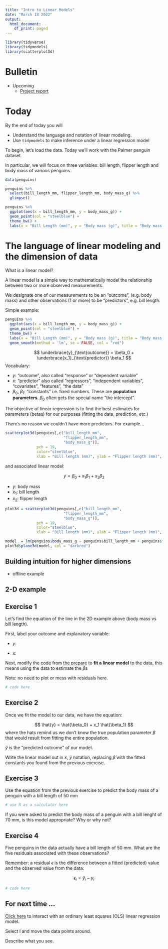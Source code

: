 ```yaml
---
title: "Intro to Linear Models"
date: "March 18 2022"
output:
  html_document:
    df_print: paged
---
```


```r
library(tidyverse)
library(tidymodels)
library(scatterplot3d)
```

# Bulletin
  
- Upcoming
  - [Project report](https://sta199-sp22-003.netlify.app/project/project.html)


# Today

By the end of today you will

-   Understand the language and notation of linear modeling. 
-   Use `tidymodels` to make inference under a linear regression model

To begin, let's load the data. Today we'll work with the Palmer penguin dataset.

In particular, we will focus on three variables: bill length, flipper length and body mass of various penguins.

```r
data(penguins)

penguins %>% 
  select(bill_length_mm, flipper_length_mm, body_mass_g) %>%
  glimpse()
```

```r
penguins %>%
  ggplot(aes(x = bill_length_mm, y = body_mass_g)) +
  geom_point(col = "steelblue") + 
  theme_bw() + 
  labs(x = "Bill Length (mm)", y = "Body mass (g)", title = "Body mass vs bill length")
```


# The language of linear modeling and the dimension of data

What is a linear model?

A linear model is a simple way to mathematically model the relationship between two or more observed measurements. 

We designate one of our measurements to be an "outcome", (e.g. body mass) and other observations (1 or more) to be "predictors", e.g. bill length.

Simple example:

```r
penguins %>%
  ggplot(aes(x = bill_length_mm, y = body_mass_g)) +
  geom_point(col = "steelblue") + 
  theme_bw() + 
  labs(x = "Bill Length (mm)", y = "Body mass (g)", title = "Body mass vs bill length") +
  geom_smooth(method = 'lm', se = FALSE, col = "red")
```


$$
\underbrace{y}_{\text{outcome}} = \beta_0 + \underbrace{x_1}_{\text{predictor}} \beta_1
$$
Vocabulary:

- $y$: "outcome", also called "response" or "dependent variable"
- $x$: "predictor" also called "regressors", "independent variables", "covariates", "features", "the data"
- $\beta_0$, $\beta_1$: "constants" i.e. fixed numbers. These are **population parameters**. $\beta_0$ often gets the special name "the intercept".

The objective of linear regression is to find the best estimates for parameters (betas) for our purposes (fitting the data, prediction, etc.)

There's no reason we couldn't have more predictors. For example...

```r
scatterplot3d(penguins[,c("bill_length_mm",
                          "flipper_length_mm",
                          "body_mass_g")],
              pch = 19, 
              color="steelblue",
              xlab = "Bill length (mm)", ylab = "Flipper length (mm)", zlab = "Body mass (g)") 
```

and associated linear model:

$$
y = \beta_0 + x_{1} \beta_1 + x_{2} \beta_2
$$

- $y$: body mass
- $x_1$: bill length
- $x_2$: flipper length

```r
plot3d = scatterplot3d(penguins[,c("bill_length_mm",
                          "flipper_length_mm",
                          "body_mass_g")],
              pch = 19, 
              color="steelblue",
              xlab = "Bill length (mm)", ylab = "Flipper length (mm)", zlab = "Body mass (g)") 

model  = lm(penguins$body_mass_g ~ penguins$bill_length_mm + penguins$flipper_length_mm)
plot3d$plane3d(model, col = "darkred")

```

## Building intuition for higher dimensions

- offline example


## 2-D example

## Exercise 1

Let's find the equation of the line in the 2D example above (body mass vs bill length).

First, label your outcome and explanatory variable:

- $y$:

- $x$:


Next, modify the code from [the prepare](https://rstudio-education.github.io/datascience-box/course-materials/slides/u4-d01-language-of-models/u4-d01-language-of-models.html?panelset5=code6#26) to **fit a linear model** to the data, this means using the data to estimate the $\beta$s

Note: no need to plot or mess with residuals here.

```r
# code here
```


## Exercise 2

Once we fit the model to our data, we have the equation:

$$
\hat{y} = \hat{\beta_0} + x_1 \hat{\beta_1}
$$
where the hats remind us we don't know the true population parameter $\beta$ that would result from fitting the entire population.

$\hat{y}$ is the "predicted outcome" of our model.

Write the linear model out in $x$, $\hat{y}$ notation, replacing $\hat{\beta}$ with the fitted constants you found from the previous exercise.

## Exercise 3

Use the equation from the previous exercise to predict the body mass of a penguin with a bill length of 50 mm

```r
# use R as a calculator here
```

If you were asked to predict the body mass of a penguin with a bill lenght of 70 mm, is this model appropriate? Why or why not?

## Exercise 4

Five penguins in the data actually have a bill length of 50 mm. What are the five residuals associated with these observations?

Remember: a residual $\epsilon$ is the difference between a fitted (predicted) value and the observed value from the data:

$$
\epsilon_i = \hat{y}_i - y_i
$$

```r
# code here
```


## For next time ...

[Click here](https://seeing-theory.brown.edu/regression-analysis/index.html#section1) to interact with an ordinary least squares (OLS) linear regression model.

Select I and move the data points around.

Describe what you see.

